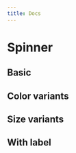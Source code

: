 ---
title: Docs
---


# Spinner

## Basic

<div className='example-wrapper'>
  <Spinner />
</div>

## Color variants

<div className='example-wrapper'>
  <Spinner color={'info'} />
  <Spinner color={'success'} />
  <Spinner color={'warning'} />
  <Spinner color={'danger'} />
</div>

## Size variants

<div className="example-wrapper wrap">
  <Spinner size={'xs'} />
  <Spinner size={'sm'} />
  <Spinner size={'md'} />
  <Spinner size={'lg'} />
  <Spinner size={'xl'} />
</div>

## With label

<div className='example-wrapper example-wrapper-column'>
  <Spinner label={'Loading, please wait'} />
</div>
